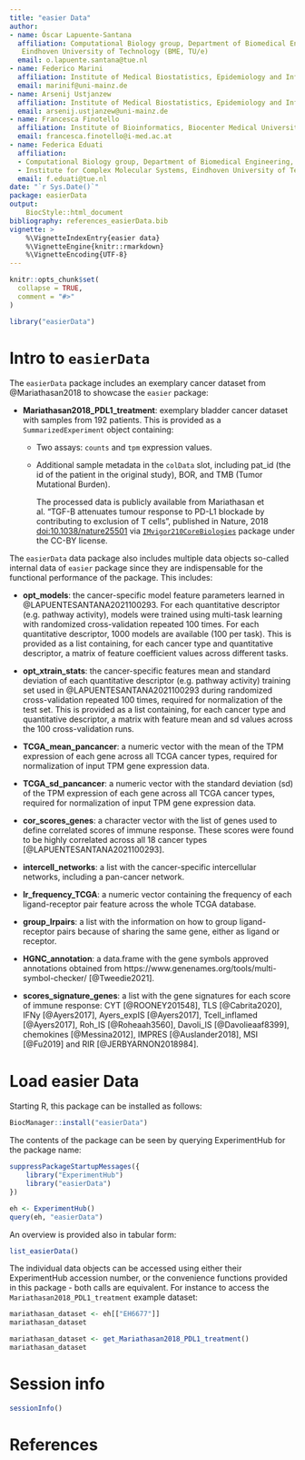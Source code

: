 ```yaml
---
title: "easier Data"
author:
- name: Óscar Lapuente-Santana
  affiliation: Computational Biology group, Department of Biomedical Engineering,
   Eindhoven University of Technology (BME, TU/e)
  email: o.lapuente.santana@tue.nl
- name: Federico Marini
  affiliation: Institute of Medical Biostatistics, Epidemiology and Informatics (IMBEI, Mainz)
  email: marinif@uni-mainz.de
- name: Arsenij Ustjanzew
  affiliation: Institute of Medical Biostatistics, Epidemiology and Informatics (IMBEI, Mainz)
  email: arsenij.ustjanzew@uni-mainz.de
- name: Francesca Finotello
  affiliation: Institute of Bioinformatics, Biocenter Medical University of Innsbruck
  email: francesca.finotello@i-med.ac.at
- name: Federica Eduati
  affiliation: 
  - Computational Biology group, Department of Biomedical Engineering, Eindhoven University of Technology (BME, TU/e)
  - Institute for Complex Molecular Systems, Eindhoven University of Technology (ICMS, TU/e)
  email: f.eduati@tue.nl
date: "`r Sys.Date()`"
package: easierData
output: 
    BiocStyle::html_document
bibliography: references_easierData.bib
vignette: >
    %\VignetteIndexEntry{easier data}
    %\VignetteEngine{knitr::rmarkdown}
    %\VignetteEncoding{UTF-8}
---
```


```r
knitr::opts_chunk$set(
  collapse = TRUE,
  comment = "#>"
)
```

```r
library("easierData")
```

# Intro to `easierData`

The `easierData` package includes an exemplary cancer dataset from
@Mariathasan2018 to showcase the `easier` package:

* **Mariathasan2018_PDL1_treatment**: exemplary bladder cancer dataset 
with samples from 192 patients. This is provided as a `SummarizedExperiment` 
object containing:

  - Two assays: `counts` and `tpm` expression values.
  - Additional sample metadata in the `colData` slot, including  pat_id 
  (the id of the patient in the original study), BOR, and TMB (Tumor Mutational Burden).
  
    The processed data is publicly available from Mariathasan et al. "TGF-B attenuates
    tumour response to PD-L1 blockade by contributing to exclusion of T cells", published in Nature, 2018 [doi:10.1038/nature25501](https://doi.org/10.1038/nature25501) via [`IMvigor210CoreBiologies`](http://research-pub.gene.com/IMvigor210CoreBiologies/) package under the CC-BY license. 
  
The `easierData` data package also includes multiple data objects so-called internal
data of `easier` package since they are indispensable for the functional performance 
of the package. This includes:

* **opt_models**: the cancer-specific model feature parameters learned in @LAPUENTESANTANA2021100293.
For each quantitative descriptor (e.g. pathway activity), models were trained using multi-task learning
with randomized cross-validation repeated 100 times. For each quantitative descriptor, 1000 models are 
available (100 per task). This is provided as a list containing, for each cancer type and quantitative 
descriptor, a matrix of feature coefficient values across different tasks.
    
* **opt_xtrain_stats**: the cancer-specific features mean and standard deviation of each quantitative
descriptor (e.g. pathway activity) training set used in @LAPUENTESANTANA2021100293 during randomized 
cross-validation repeated 100 times, required for normalization of the test set. This is provided as 
a list containing, for each cancer type and quantitative descriptor, a matrix with feature mean and sd 
values across the 100 cross-validation runs.
    
* **TCGA_mean_pancancer**: a numeric vector with the mean of the TPM expression of each gene across all 
TCGA cancer types, required for normalization of input TPM gene expression data.
    
* **TCGA_sd_pancancer**: a numeric vector with the standard deviation (sd) of the TPM expression of each 
gene across all TCGA cancer types, required for normalization of input TPM gene expression data.
    
* **cor_scores_genes**: a character vector with the list of genes used to define correlated scores of 
immune response. These scores were found to be highly correlated across all 18 cancer types [@LAPUENTESANTANA2021100293].
    
* **intercell_networks**: a list with the cancer-specific intercellular networks, including 
a pan-cancer network.
    
* **lr_frequency_TCGA**: a numeric vector containing the frequency of each ligand-receptor pair 
feature across the whole TCGA database.
    
* **group_lrpairs**: a list with the information on how to group ligand-receptor pairs because of 
sharing the same gene, either as ligand or receptor.
    
* **HGNC_annotation**: a data.frame with the gene symbols approved annotations obtained from https://www.genenames.org/tools/multi-symbol-checker/ [@Tweedie2021].
    
* **scores_signature_genes**: a list with the gene signatures for each score of immune response: CYT [@ROONEY201548], TLS [@Cabrita2020], IFNy [@Ayers2017], Ayers_expIS [@Ayers2017], 
Tcell_inflamed [@Ayers2017], Roh_IS [@Roheaah3560], Davoli_IS [@Davolieaaf8399], chemokines [@Messina2012], IMPRES [@Auslander2018], MSI [@Fu2019] and RIR [@JERBYARNON2018984].

# Load easier Data

Starting R, this package can be installed as follows:

```r
BiocManager::install("easierData")
```

The contents of the package can be seen by querying ExperimentHub for the package name:

```r
suppressPackageStartupMessages({
    library("ExperimentHub")
    library("easierData")
})

eh <- ExperimentHub()
query(eh, "easierData")
```

An overview is provided also in tabular form:

```r
list_easierData()
```

The individual data objects can be accessed using either their ExperimentHub accession number, or 
the convenience functions provided in this package - both calls are equivalent.
For instance to access the `Mariathasan2018_PDL1_treatment` example dataset:

```r
mariathasan_dataset <- eh[["EH6677"]]
mariathasan_dataset

mariathasan_dataset <- get_Mariathasan2018_PDL1_treatment()
mariathasan_dataset
```

# Session info {-}

```r
sessionInfo()
```

# References {-}
